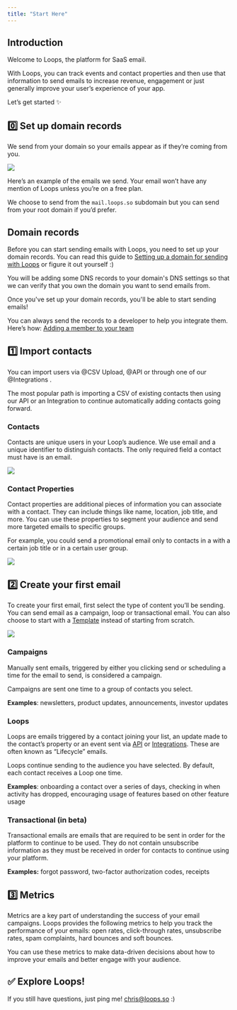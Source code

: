```yaml
---
title: "Start Here"
---
```


## Introduction

Welcome to Loops, the platform for SaaS email.

With Loops, you can track events and contact properties and then use that information to send emails to increase revenue, engagement or just generally improve your user’s experience of your app.

Let’s get started ✨

## 0️⃣ Set up domain records

We send from your domain so your emails appear as if they’re coming from you.

![](/images/set-up-domain.png)

Here’s an example of the emails we send. Your email won’t have any mention of Loops unless you’re on a free plan.

We choose to send from the `mail.loops.so` subdomain but you can send from your root domain if you’d prefer.

## Domain records

Before you can start sending emails with Loops, you need to set up your domain records. You can read this guide to [Setting up a domain for sending with Loops](/deliverability/setting-domain) or figure it out yourself :)

You will be adding some DNS records to your domain's DNS settings so that we can verify that you own the domain you want to send emails from.

Once you've set up your domain records, you'll be able to start sending emails!

You can always send the records to a developer to help you integrate them. Here’s how: [Adding a member to your team](/account/adding-team-member)

## 1️⃣ Import contacts

You can import users via @CSV Upload, @API or through one of our @Integrations .

<Tip>
  The most popular path is importing a CSV of existing contacts then using our
  API or an Integration to continue automatically adding contacts going forward.
</Tip>

### Contacts

Contacts are unique users in your Loop’s audience. We use email and a unique identifier to distinguish contacts. The only required field a contact must have is an email.

<Frame caption="Contact email address pictured">
  <img src="/images/contacts.png" />
</Frame>

### Contact Properties

Contact properties are additional pieces of information you can associate with a contact. They can include things like name, location, job title, and more. You can use these properties to segment your audience and send more targeted emails to specific groups.

For example, you could send a promotional email only to contacts in a with a certain job title or in a certain user group.

<Frame caption="Contact properties pictured">
  <img src="/images/contact-properties.png" />
</Frame>

## 2️⃣ Create your first email

To create your first email, first select the type of content you’ll be sending. You can send email as a campaign, loop or transactional email. You can also choose to start with a [Template](https://app.loops.so/templates) instead of starting from scratch.

![](/images/create-first-email.png)

### Campaigns

Manually sent emails, triggered by either you clicking send or scheduling a time for the email to send, is considered a campaign.

Campaigns are sent one time to a group of contacts you select.

**Examples**: newsletters, product updates, announcements, investor updates

### Loops

Loops are emails triggered by a contact joining your list, an update made to the contact’s property or an event sent via [API](/add-users/api-reference) or [Integrations](/add-users/integrations). These are often known as “Lifecycle” emails.

Loops continue sending to the audience you have selected. By default, each contact receives a Loop one time.

**Examples**: onboarding a contact over a series of days, checking in when activity has dropped, encouraging usage of features based on other feature usage

### Transactional (in beta)

Transactional emails are emails that are required to be sent in order for the platform to continue to be used. They do not contain unsubscribe information as they must be received in order for contacts to continue using your platform.

**Examples:** forgot password, two-factor authorization codes, receipts

## 3️⃣ Metrics

Metrics are a key part of understanding the success of your email campaigns. Loops provides the following metrics to help you track the performance of your emails: open rates, click-through rates, unsubscribe rates, spam complaints, hard bounces and soft bounces.

You can use these metrics to make data-driven decisions about how to improve your emails and better engage with your audience.

## ✅ Explore Loops!

If you still have questions, just ping me! chris@loops.so :)
